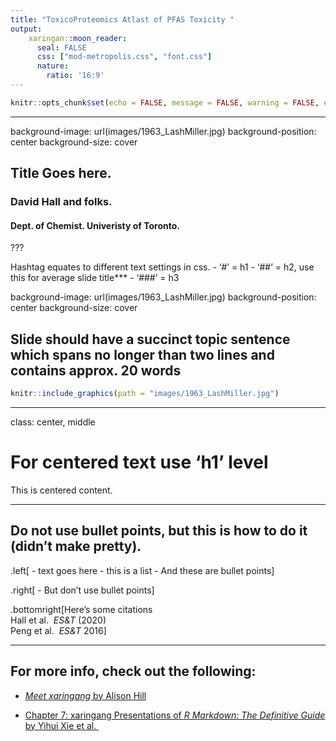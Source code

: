 ```yaml
---
title: "ToxicoProteomics Atlast of PFAS Toxicity "
output: 
    xaringan::moon_reader:
      seal: FALSE
      css: ["mod-metropolis.css", "font.css"]
      nature:
        ratio: '16:9'
---
```



```r
knitr::opts_chunk$set(echo = FALSE, message = FALSE, warning = FALSE, error = FALSE)
```

<!-- 
  colours: 
    oxford blue #0A214F
    White #FFFFFF
    Portland Orange #F46036
    Titatium Yellow #F0E100
    Persian Green #1B998B
-->

---

background-image: url(images/1963_LashMiller.jpg)
background-position: center
background-size: cover

## Title Goes here. 
### **David Hall** and folks. 
#### Dept. of Chemist. Univeristy of Toronto.

???

Hashtag equates to different text settings in css. 
- '#' = h1
- '##' = h2, use this for average slide title***
- '###' = h3

background-image: url(images/1963_LashMiller.jpg)
background-position: center
background-size: cover

## Slide should have a succinct topic sentence which spans no longer than two lines and contains approx. 20 words

```r

knitr::include_graphics(path = "images/1963_LashMiller.jpg")

```

---

class: center, middle

# For centered text use 'h1' level

This is centered content.  

---

## Do not use bullet points, but this is how to do it (didn't make pretty). 


.left[
- text goes here
- this is a list
- And these are bullet points
] 

.right[
- But don't use bullet points
]

.bottomright[Here's some citations </br> Hall et al. <i> ES&T </i> (2020)</br> Peng et al. <i> ES&T </i> 2016]


---

## For more info, check out the following: 

- [*Meet xaringang* by Alison Hill](https://arm.rbind.io/slides/xaringan.html)

- [Chapter 7: xaringang Presentations of *R Markdown: The Definitive Guide* by Yihui Xie et al. ](https://bookdown.org/yihui/rmarkdown/xaringan.html)

